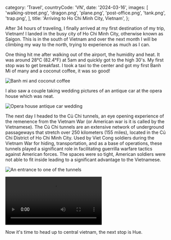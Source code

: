   category: 'Travel',
  countryCode: 'VN',
  date: '2024-03-16',
  images: [
    'walking-street.png',
    'dragon.png',
    'plane.png',
    'post-office.png',
    'tank.png',
    'trap.png',
  ],
  title: 'Arriving to Ho Chi Minh City, Vietnam',
};

After 34 hours of traveling, I finally arrived at my first destination of my trip, Vietnam! I landed in the busy city of Ho Chi Minh City, otherwise known as Saigon. This is in the south of Vietnam and over the next month I will be climbing my way to the north, trying to experience as much as I can.

One thing hit me after walking out of the airport, the humidity and heat. It was around 28°C (82.4°F) at 5am and quickly got to the high 30's. My first stop was to get breakfast. I took a taxi to the center and got my first Banh Mi of many and a coconut coffee, it was so good!

![Banh mi and coconut coffee](/ho-chi-minh-city/banh-mi.png 'Banh mi and coconut coffee')

I also saw a couple taking wedding pictures of an antique car at the opera house which was neat.

![Opera house antique car wedding](/ho-chi-minh-city/opera-wedding.png 'Opera house antique car wedding')

The next day I headed to the Củ Chi tunnels, an eye opening experience of the remenence from the Vietnam War (or American war is it is called by the Vietnamese). The Củ Chi tunnels are an extensive network of underground passageways that stretch over 250 kilometers (155 miles), located in the Củ Chi District of Ho Chi Minh City. Used by Viet Cong soldiers during the Vietnam War for hiding, transportation, and as a base of operations, these tunnels played a significant role in facilitating guerrilla warfare tactics against American forces. The spaces were so tight, American soldiers were not able to fit inside leading to a significant advantage to the Vietnamese.

![An entrance to one of the tunnels](/ho-chi-minh-city/tunnel.png 'An entrance to one of the tunnels')

<video controls>
  <source src='/ho-chi-minh-city/tunnels.mov' type='video/mp4' />
</video>

Now it's time to head up to central vietnam, the next stop is Hue.
